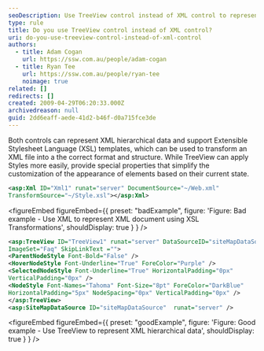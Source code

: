 ```yaml
---
seoDescription: Use TreeView control instead of XML control to represent hierarchical data and simplify customization with special properties.
type: rule
title: Do you use TreeView control instead of XML control?
uri: do-you-use-treeview-control-instead-of-xml-control
authors:
  - title: Adam Cogan
    url: https://ssw.com.au/people/adam-cogan
  - title: Ryan Tee
    url: https://ssw.com.au/people/ryan-tee
    noimage: true
related: []
redirects: []
created: 2009-04-29T06:20:33.000Z
archivedreason: null
guid: 2dd6eaff-aede-41d2-b46f-d0a715fce3de
---
```


Both controls can represent XML hierarchical data and support Extensible Stylesheet Language (XSL) templates, which can be used to transform an XML file into a the correct format and structure. While TreeView can apply Styles more easily, provide special properties that simplify the customization of the appearance of elements based on their current state.
```xml
<asp:Xml ID="Xml1" runat="server" DocumentSource="~/Web.xml"
TransformSource="~/Style.xsl"></asp:Xml>
```

<figureEmbed figureEmbed={{
  preset: "badExample",
  figure: 'Figure: Bad example - Use XML to represent XML document using XSL Transformations',
  shouldDisplay: true
} } />


```xml
<asp:TreeView ID="TreeView1" runat="server" DataSourceID="siteMapDataSource"
ImageSet="Faq" SkipLinkText ="">
<ParentNodeStyle Font-Bold="False" />
<HoverNodeStyle Font-Underline="True" ForeColor="Purple" />
<SelectedNodeStyle Font-Underline="True" HorizontalPadding="0px"
VerticalPadding="0px" />
<NodeStyle Font-Names="Tahoma" Font-Size="8pt" ForeColor="DarkBlue"
HorizontalPadding="5px" NodeSpacing="0px" VerticalPadding="0px" />
</asp:TreeView>
<asp:SiteMapDataSource ID="siteMapDataSource"  runat="server" />
```

<figureEmbed figureEmbed={{
  preset: "goodExample",
  figure: 'Figure: Good example - Use TreeView to represent XML hierarchical data',
  shouldDisplay: true
} } />
